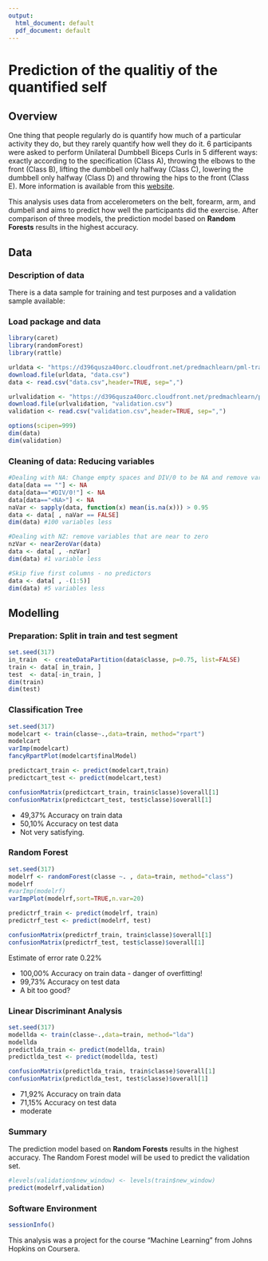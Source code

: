 ---
output:
  html_document: default
  pdf_document: default
---

# Prediction of the qualitiy of the quantified self

## Overview
One thing that people regularly do is quantify how much of a particular activity they do, but they rarely quantify how well they do it. 6 participants were asked to perform Unilateral Dumbbell Biceps Curls in 5 different ways: exactly according to the specification (Class A), throwing the elbows to the front (Class B), lifting the dumbbell only halfway (Class C), lowering the dumbbell only halfway (Class D) and throwing the hips to the front (Class E). More information is available from this [website](http://web.archive.org/web/20161224072740/http:/groupware.les.inf.puc-rio.br/har).

This analysis uses data from accelerometers on the belt, forearm, arm, and dumbell and aims to predict how well the participants did the exercise. After comparison of three models, the prediction model based on **Random Forests** results in the highest accuracy. 

## Data

### Description of data
There is a data sample for training and test purposes and a validation sample available:

### Load package and data
```{r load, message=FALSE, CACHE=TRUE}
library(caret)
library(randomForest)
library(rattle)

urldata <- "https://d396qusza40orc.cloudfront.net/predmachlearn/pml-training.csv"
download.file(urldata, "data.csv")
data <- read.csv("data.csv",header=TRUE, sep=",")

urlvalidation <- "https://d396qusza40orc.cloudfront.net/predmachlearn/pml-testing.csv"
download.file(urlvalidation, "validation.csv")
validation <- read.csv("validation.csv",header=TRUE, sep=",")

options(scipen=999)
dim(data)
dim(validation)
```

### Cleaning of data: Reducing variables
```{r cleaning}
#Dealing with NA: Change empty spaces and DIV/0 to be NA and remove variables that are mostly NA (threshlod 95 %)
data[data == ""] <- NA
data[data=="#DIV/0!"] <- NA
data[data=="<NA>"] <- NA
naVar <- sapply(data, function(x) mean(is.na(x))) > 0.95
data <- data[ , naVar == FALSE]
dim(data) #100 variables less

#Dealing with NZ: remove variables that are near to zero
nzVar <- nearZeroVar(data)
data <- data[ , -nzVar]
dim(data) #1 variable less

#Skip five first columns - no predictors
data <- data[ , -(1:5)]
dim(data) #5 variables less
```

## Modelling

### Preparation: Split in train and test segment
```{r split}
set.seed(317)
in_train  <- createDataPartition(data$classe, p=0.75, list=FALSE)
train <- data[ in_train, ]
test  <- data[-in_train, ]
dim(train)
dim(test)
```

### Classification Tree
```{r lm, cache=TRUE}
set.seed(317)
modelcart <- train(classe~.,data=train, method="rpart")
modelcart
varImp(modelcart)
fancyRpartPlot(modelcart$finalModel)

predictcart_train <- predict(modelcart,train)
predictcart_test <- predict(modelcart,test)

confusionMatrix(predictcart_train, train$classe)$overall[1]
confusionMatrix(predictcart_test, test$classe)$overall[1]
```

- 49,37% Accuracy on train data
- 50,10% Accuracy on test data
- Not very satisfying.

### Random Forest
```{r rf, cache=TRUE}
set.seed(317)
modelrf <- randomForest(classe ~. , data=train, method="class")
modelrf
#varImp(modelrf)
varImpPlot(modelrf,sort=TRUE,n.var=20)

predictrf_train <- predict(modelrf, train)
predictrf_test <- predict(modelrf, test)

confusionMatrix(predictrf_train, train$classe)$overall[1]
confusionMatrix(predictrf_test, test$classe)$overall[1]
```

Estimate of error rate 0.22%

- 100,00% Accuracy on train data - danger of overfitting!
- 99,73% Accuracy on test data
- A bit too good?

### Linear Discriminant Analysis
```{r lda, cache=TRUE}
set.seed(317)
modellda <- train(classe~.,data=train, method="lda")
modellda
predictlda_train <- predict(modellda, train)
predictlda_test <- predict(modellda, test)

confusionMatrix(predictlda_train, train$classe)$overall[1]
confusionMatrix(predictlda_test, test$classe)$overall[1]
```

- 71,92% Accuracy on train data
- 71,15% Accuracy on test data
- moderate

### Summary
The prediction model based on **Random Forests** results in the highest accuracy.
The Random Forest model will be used to predict the validation set.

```{r predictvalidation}
#levels(validation$new_window) <- levels(train$new_window)
predict(modelrf,validation)
```


### Software Environment
```{r}
sessionInfo()
```

This analysis was a project for the course "Machine Learning" from Johns Hopkins on Coursera.